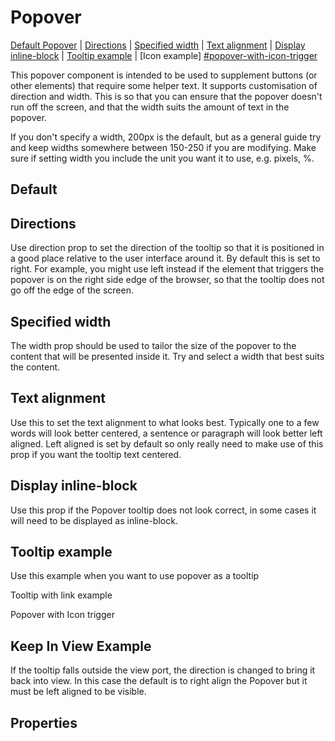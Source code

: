 
<Meta of={stories} />

# Popover

[Default Popover](#default-Popover) | [Directions](#directions) | [Specified width](#specified-width) | [Text alignment](#text-alignment) | [Display inline-block](#display-inline-block) | [Tooltip example](#tooltip-example) | [Icon example] [#popover-with-icon-trigger](#properties)

This popover component is intended to be used to supplement buttons (or other elements) that require some helper text. It supports customisation of direction and width. This is so that you can ensure that the popover doesn't run off the screen, and that the width suits the amount of text in the popover.

If you don't specify a width, 200px is the default, but as a general guide try and keep widths somewhere between 150-250 if you are modifying. Make sure if setting width you include the unit you want it to use, e.g. pixels, %.

## Default

<Canvas of={stories.defaultPopover} />

## Directions

Use direction prop to set the direction of the tooltip so that it is positioned in a good place relative to the user interface around it. By default this is set to right. For example, you might use left instead if the element that triggers the popover is on the right side edge of the browser, so that the tooltip does not go off the edge of the screen.

<Canvas of={stories.direction} />

## Specified width

The width prop should be used to tailor the size of the popover to the content that will be presented inside it. Try and select a width that best suits the content.

<Canvas of={stories.specifiedWidth} />

## Text alignment

Use this to set the text alignment to what looks best. Typically one to a few words will look better centered, a sentence or paragraph will look better left aligned. Left aligned is set by default so only really need to make use of this prop if you want the tooltip text centered.

<Canvas of={stories.textAlignment} />

## Display inline-block

Use this prop if the Popover tooltip does not look correct, in some cases it will need to be displayed as inline-block.

<Canvas of={stories.DisplayInlineBlock} />

## Tooltip example

Use this example when you want to use popover as a tooltip

<Canvas of={stories.tooltipExample} />

Tooltip with link example

<Canvas of={stories.tooltipWithLinkExample} />

Popover with Icon trigger

<Canvas of={stories.iconExample} />

## Keep In View Example

If the tooltip falls outside the view port, the direction is changed to bring it back into view. In this case the default is to right align the Popover but it must be left aligned to be visible.

<Canvas of={stories.keepInViewExample} />

## Properties

<Controls component={Popover} />

